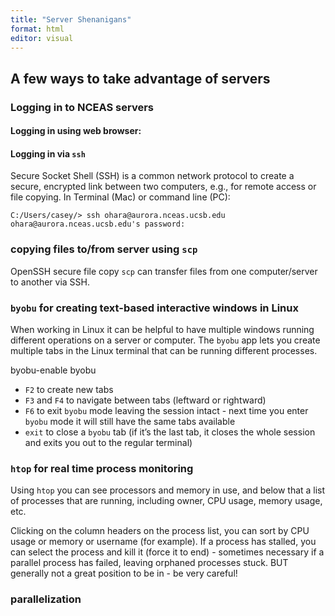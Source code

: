 ```yaml
---
title: "Server Shenanigans"
format: html
editor: visual
---
```


## A few ways to take advantage of servers

### Logging in to NCEAS servers{.tabset}

#### Logging in using web browser:

#### Logging in via `ssh`

Secure Socket Shell (SSH) is a common network protocol to create a secure, encrypted link between two computers, e.g., for remote access or file copying.  In Terminal (Mac) or command line (PC):

```
C:/Users/casey/> ssh ohara@aurora.nceas.ucsb.edu
ohara@aurora.nceas.ucsb.edu's password:
```

### copying files to/from server using `scp`

OpenSSH secure file copy `scp` can transfer files from one computer/server to another via SSH.

### `byobu` for creating text-based interactive windows in Linux

When working in Linux it can be helpful to have multiple windows running different operations on a server or computer.  The `byobu` app lets you create multiple tabs in the Linux terminal that can be running different processes.

byobu-enable
byobu

* `F2` to create new tabs
* `F3` and `F4` to navigate between tabs (leftward or rightward)
* `F6` to exit `byobu` mode leaving the session intact - next time you enter `byobu` mode it will still have the same tabs available
* `exit` to close a `byobu` tab (if it's the last tab, it closes the whole session and exits you out to the regular terminal)

### `htop` for real time process monitoring

Using `htop` you can see processors and memory in use, and below that a list of processes that are running, including owner, CPU usage, memory usage, etc.

Clicking on the column headers on the process list, you can sort by CPU usage or memory or username (for example).  If a process has stalled, you can select the process and kill it (force it to end) - sometimes necessary if a parallel process has failed, leaving orphaned processes stuck. BUT generally not a great position to be in - be very careful!

### parallelization
